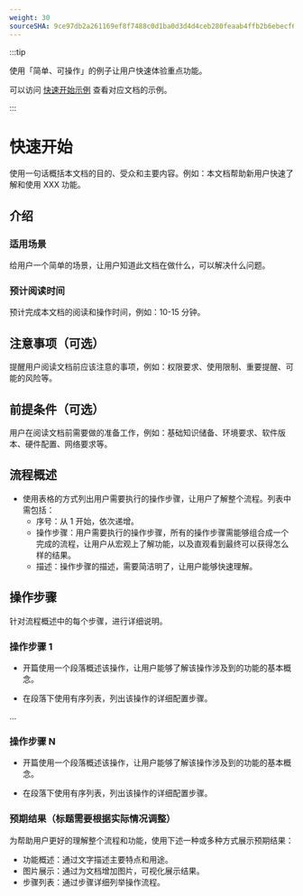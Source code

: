 ```yaml
---
weight: 30
sourceSHA: 9ce97db2a261169ef8f7488c0d1ba0d3d4d4ceb280feaab4ffb2b6ebecf631e9
---
```


:::tip

使用「简单、可操作」的例子让用户快速体验重点功能。

可以访问 [快速开始示例](https://product-doc-guide.alauda.cn/template/quick_start/example.html) 查看对应文档的示例。

:::

# 快速开始

使用一句话概括本文档的目的、受众和主要内容。例如：本文档帮助新用户快速了解和使用 XXX 功能。

## 介绍

### 适用场景

给用户一个简单的场景，让用户知道此文档在做什么，可以解决什么问题。

### 预计阅读时间

预计完成本文档的阅读和操作时间，例如：10-15 分钟。

## 注意事项（可选）

提醒用户阅读文档前应该注意的事项，例如：权限要求、使用限制、重要提醒、可能的风险等。

## 前提条件（可选）

用户在阅读文档前需要做的准备工作，例如：基础知识储备、环境要求、软件版本、硬件配置、网络要求等。

## 流程概述

- 使用表格的方式列出用户需要执行的操作步骤，让用户了解整个流程。列表中需包括：
  - 序号：从 1 开始，依次递增。
  - 操作步骤：用户需要执行的操作步骤，所有的操作步骤需能够组合成一个完成的流程，让用户从宏观上了解功能，以及直观看到最终可以获得怎么样的结果。
  - 描述：操作步骤的描述，需要简洁明了，让用户能够快速理解。

## 操作步骤

针对流程概述中的每个步骤，进行详细说明。

### 操作步骤 1

- 开篇使用一个段落概述该操作，让用户能够了解该操作涉及到的功能的基本概念。

- 在段落下使用有序列表，列出该操作的详细配置步骤。

...

### 操作步骤 N

- 开篇使用一个段落概述该操作，让用户能够了解该操作涉及到的功能的基本概念。

- 在段落下使用有序列表，列出该操作的详细配置步骤。

### 预期结果（标题需要根据实际情况调整）

为帮助用户更好的理解整个流程和功能，使用下述一种或多种方式展示预期结果：

- 功能概述：通过文字描述主要特点和用途。
- 图片展示：通过为文档增加图片，可视化展示结果。
- 步骤列表：通过步骤详细列举操作流程。
